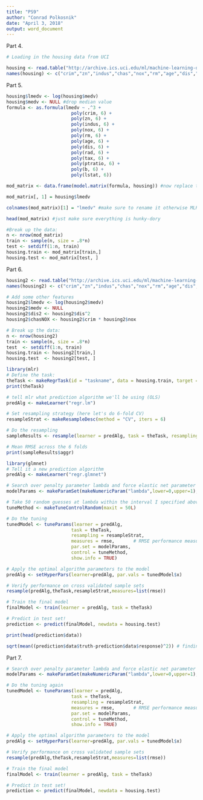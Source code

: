 ---
title: "PS9"
author: "Conrad Polkosnik"
date: "April 3, 2018"
output: word_document
---

Part 4.
```{r}
# Loading in the housing data from UCI

housing <- read.table("http://archive.ics.uci.edu/ml/machine-learning-databases/housing/housing.data")
names(housing) <- c("crim","zn","indus","chas","nox","rm","age","dis","rad","tax","ptratio","b","lstat","medv")
```


Part 5.
```{r}
housing$lmedv <- log(housing$medv)
housing$medv <- NULL #drop median value
formula <- as.formula(lmedv ~ .^3 +
                        poly(crim, 6) +
                        poly(zn, 6) +
                        poly(indus, 6) +
                        poly(nox, 6) +
                        poly(rm, 6) +
                        poly(age, 6) +
                        poly(dis, 6) +
                        poly(rad, 6) +
                        poly(tax, 6) +
                        poly(ptratio, 6) +
                        poly(b, 6) +
                        poly(lstat, 6))

mod_matrix <- data.frame(model.matrix(formula, housing)) #now replace the intercept column by the response since MLR will do "y ~ ." and get the intercept by default

mod_matrix[, 1] = housing$lmedv

colnames(mod_matrix)[1] = "lmedv" #make sure to rename it otherwise MLR won't find it

head(mod_matrix) #just make sure everything is hunky-dory

#Break up the data:
n <- nrow(mod_matrix)
train <- sample(n, size = .8*n)
test <- setdiff(1:n, train)
housing.train <- mod_matrix[train,]
housing.test <- mod_matrix[test, ]
```

Part 6.
```{r}
housing2 <- read.table("http://archive.ics.uci.edu/ml/machine-learning-databases/housing/housing.data")
names(housing2) <- c("crim","zn","indus","chas","nox","rm","age","dis","rad","tax","ptratio","b","lstat","medv")

# Add some other features
housing2$lmedv <- log(housing2$medv)
housing2$medv <- NULL
housing2$dis2 <- housing2$dis^2
housing2$chasNOX <- housing2$crim * housing2$nox

# Break up the data:
n <- nrow(housing2)
train <- sample(n, size = .8*n)
test  <- setdiff(1:n, train)
housing.train <- housing2[train,]
housing.test  <- housing2[test, ]

library(mlr)
# Define the task:
theTask <- makeRegrTask(id = "taskname", data = housing.train, target = "lmedv")
print(theTask)

# tell mlr what prediction algorithm we'll be using (OLS)
predAlg <- makeLearner("regr.lm")

# Set resampling strategy (here let's do 6-fold CV)
resampleStrat <- makeResampleDesc(method = "CV", iters = 6)

# Do the resampling
sampleResults <- resample(learner = predAlg, task = theTask, resampling = resampleStrat, measures=list(rmse))

# Mean RMSE across the 6 folds
print(sampleResults$aggr)

library(glmnet)
# Tell it a new prediction algorithm
predAlg <- makeLearner("regr.glmnet")

# Search over penalty parameter lambda and force elastic net parameter to be 1 (LASSO)
modelParams <- makeParamSet(makeNumericParam("lambda",lower=0,upper=1),makeNumericParam("alpha",lower=1,upper=1))

# Take 50 random guesses at lambda within the interval I specified above
tuneMethod <- makeTuneControlRandom(maxit = 50L)

# Do the tuning
tunedModel <- tuneParams(learner = predAlg,
                        task = theTask,
                        resampling = resampleStrat,
                        measures = rmse,       # RMSE performance measure, this can be changed to one or many
                        par.set = modelParams,
                        control = tuneMethod,
                        show.info = TRUE)

# Apply the optimal algorithm parameters to the model
predAlg <- setHyperPars(learner=predAlg, par.vals = tunedModel$x)

# Verify performance on cross validated sample sets
resample(predAlg,theTask,resampleStrat,measures=list(rmse))

# Train the final model
finalModel <- train(learner = predAlg, task = theTask)

# Predict in test set!
prediction <- predict(finalModel, newdata = housing.test)

print(head(prediction$data))

sqrt(mean((prediction$data$truth-prediction$data$response)^2)) # finding out of sample RMSE
```

Part 7.
```{r}
# Search over penalty parameter lambda and force elastic net parameter to be 0 (ridge)
modelParams <- makeParamSet(makeNumericParam("lambda",lower=0,upper=1),makeNumericParam("alpha",lower=0,upper=0))

# Do the tuning again
tunedModel <- tuneParams(learner = predAlg,
                        task = theTask,
                        resampling = resampleStrat,
                        measures = rmse,       # RMSE performance measure, this can be changed to one or many
                        par.set = modelParams,
                        control = tuneMethod,
                        show.info = TRUE)

# Apply the optimal algorithm parameters to the model
predAlg <- setHyperPars(learner=predAlg, par.vals = tunedModel$x)

# Verify performance on cross validated sample sets
resample(predAlg,theTask,resampleStrat,measures=list(rmse))

# Train the final model
finalModel <- train(learner = predAlg, task = theTask)

# Predict in test set!
prediction <- predict(finalModel, newdata = housing.test)
```













